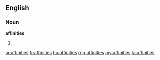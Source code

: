 ==English==

===Noun===
'''affinities'''
# {{plural of|affinity}}

[[ar:affinities]]
[[fr:affinities]]
[[hu:affinities]]
[[mg:affinities]]
[[my:affinities]]
[[ta:affinities]]